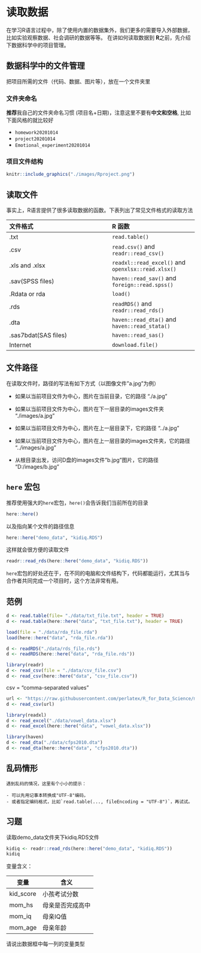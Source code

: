 # 读取数据 {#tidyverse-readr}

在学习R语言过程中，除了使用内置的数据集外，我们更多的需要导入外部数据，
比如实验观察数据、社会调研的数据等等。
在讲如何读取数据到 **R**之前，先介绍下数据科学中的项目管理。

## 数据科学中的文件管理

把项目所需的文件（代码、数据、图片等），放在一个文件夹里

### 文件夹命名

**推荐**我自己的文件夹命名习惯 (项目名+日期)，注意这里不要有**中文和空格**, 比如下面风格的就比较好 

- `homework20201014`
- `project20201014`
- `Emotional_experiment20201014` 



### 项目文件结构

```r
knitr::include_graphics("./images/Rproject.png")
```



## 读取文件

事实上，R语言提供了很多读取数据的函数。下表列出了常见文件格式的读取方法


文件格式                       |       **R** 函数 
:---------------------------   |       :----------------------
.txt                           |       `read.table()`
.csv                           |       `read.csv()` and `readr::read_csv()`
.xls and .xlsx                 |       `readxl::read_excel()` and `openxlsx::read.xlsx()`
.sav(SPSS files)               |       `haven::read_sav()` and `foreign::read.spss()`
.Rdata or rda                  |       `load()`
.rds                           |       `readRDS()` and `readr::read_rds()` 
.dta                           |       `haven::read_dta()` and `haven::read_stata()`
.sas7bdat(SAS files)           |       `haven::read_sas()`
Internet                       |       `download.file()`



## 文件路径

在读取文件时，路径的写法有如下方式（以图像文件"a.jpg"为例）

- 如果以当前项目文件为中心，图片在当前目录，它的路径
"./a.jpg"

- 如果以当前项目文件为中心，图片在下一层目录的images文件夹
"./images/a.jpg"

- 如果以当前项目文件为中心，图片在上一层目录下，它的路径
"../a.jpg"

- 如果以当前项目文件为中心，图片在上一层目录的images文件夹，它的路径
"../images/a.jpg"

- 从根目录出发，访问D盘的images文件"b.jpg"图片，它的路径
"D:/images/b.jpg"


## `here` 宏包

推荐使用强大的`here`宏包，`here()`会告诉我们当前所在的目录
```r
here::here()
```

以及指向某个文件的路径信息
```r
here::here("demo_data", "kidiq.RDS")
```
这样就会很方便的读取文件
```r
readr::read_rds(here::here("demo_data", "kidiq.RDS"))
```

`here`宏包的好处还在于，在不同的电脑和文件结构下，代码都能运行，尤其当与合作者共同完成一个项目时，这个方法非常有用。



## 范例


```r
d <- read.table(file= "./data/txt_file.txt", header = TRUE)
d <- read.table(here::here("data", "txt_file.txt"), header = TRUE)
```


```r
load(file = "./data/rda_file.rda")
load(here::here("data", "rda_file.rda"))
```


```r
d <- readRDS("./data/rds_file.rds")
d <- readRDS(here::here("data", "rda_file.rds"))
```



```r
library(readr)
d <- read_csv(file = "./data/csv_file.csv") 
d <- read_csv(here::here("data", "csv_file.csv")) 
```
csv = "comma-separated values"


```r
url <- "https://raw.githubusercontent.com/perlatex/R_for_Data_Science/master/demo_data/wages.csv"
d <- read_csv(url)
```


```r
library(readxl)
d <- read_excel("./data/vowel_data.xlsx") 
d <- read_excel(here::here("data", "vowel_data.xlsx")) 
```



```r
library(haven)
d <- read_dta("./data/cfps2010.dta")
d <- read_dta(here::here("data", "cfps2010.dta"))
```


## 乱码情形

```block
遇到乱码的情况，这里有个小小的提示：

- 可以先用记事本转换成"UTF-8"编码，
- 或者指定编码格式，比如`read.table(..., fileEncoding = "UTF-8")`，再试试。

```

## 习题

读取demo_data文件夹下kidiq.RDS文件

```r
kidiq <- readr::read_rds(here::here("demo_data", "kidiq.RDS")) 
kidiq
```

变量含义：

| 变量       	| 含义             	|
|------------	|------------------	|
| kid_score  	| 小孩考试分数     	|
| mom_hs     	| 母亲是否完成高中 	|
| mom_iq     	| 母亲IQ值         	|
| mom_age    	| 母亲年龄         	|

请说出数据框中每一列的变量类型


